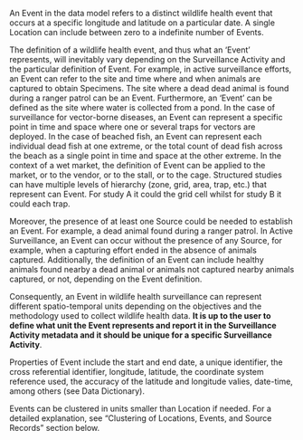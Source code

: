 <!-- # Event {.unnumbered} -->

An Event in the data model refers to a distinct wildlife health event that occurs at a specific longitude and latitude on a particular date. A single Location can include between zero to a indefinite number of Events. 

The definition of a wildlife health event, and thus what an 'Event' represents, will inevitably vary depending on the Surveillance Activity and the particular definition of Event. For example, in active surveillance efforts, an Event can refer to the site and time where and when animals are captured to obtain Specimens. The site where a dead dead animal is found during a ranger patrol can be an Event. Furthermore, an 'Event' can be defined as the site where water is collected from a pond. In the case of surveillance for vector-borne diseases, an Event can represent a specific point in time and space where one or several traps for vectors are deployed. In the case of beached fish, an Event can represent each individual dead fish at one extreme, or the total count of dead fish across the beach as a single point in time and space at the other extreme. In the context of a wet market, the definition of Event can be applied to the market, or to the vendor, or to the stall, or to the cage. Structured studies can have multiple levels of hierarchy (zone, grid, area, trap, etc.) that represent can Event. For study A it could the grid cell whilst for study B it could each trap. 

Moreover, the presence of at least one Source could be needed to establish an Event. For example, a dead animal found during a ranger patrol. In Active Surveillance, an Event can occur without the presence of any Source, for example, when a capturing effort ended in the absence of animals captured. Additionally, the definition of an Event can include healthy animals found nearby a dead animal or animals not captured nearby animals captured, or not, depending on the Event definition.

Consequently, an Event in wildlife health surveillance can represent different spatio-temporal units depending on the objectives and the methodology used to collect wildlife health data. **It is up to the user to define what unit the  Event represents and report it in the Surveillance Activity metadata and it should be unique for a specific Surveillance Activity**. 

Properties of Event include the start and end date, a unique identifier, the cross referential identifier, longitude, latitude, the coordinate system reference used, the accuracy of the latitude and longitude valies, date-time, among others (see Data Dictionary).

Events can be clustered in units smaller than Location if needed. For a detailed explanation, see “Clustering of Locations, Events, and Source Records” section below.


